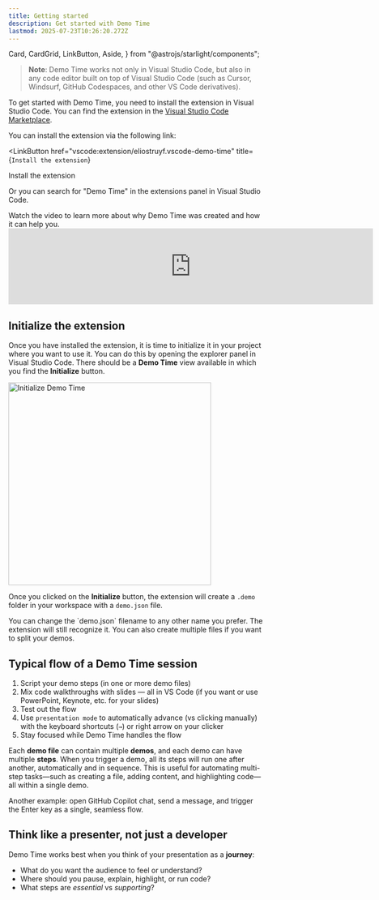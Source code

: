 ```yaml
---
title: Getting started
description: Get started with Demo Time
lastmod: 2025-07-23T10:26:20.272Z
---
```


  Card,
  CardGrid,
  LinkButton,
  Aside,
} from "@astrojs/starlight/components";


> **Note**: Demo Time works not only in Visual Studio Code, but also in any code editor built on top of Visual Studio Code (such as Cursor, Windsurf, GitHub Codespaces, and other VS Code derivatives).

To get started with Demo Time, you need to install the extension in Visual Studio Code. You can find the extension in the [Visual Studio Code Marketplace](https://marketplace.visualstudio.com/items?itemName=eliostruyf.vscode-demo-time).

You can install the extension via the following link:

<LinkButton
  href="vscode:extension/eliostruyf.vscode-demo-time"
  title={`Install the extension`}
>
  Install the extension
</LinkButton>

Or you can search for "Demo Time" in the extensions panel in Visual Studio Code.

<Aside title='Watch the video'>
Watch the video to learn more about why Demo Time was created and how it can help you.

<iframe width="720" class="!h-[400px]" src="https://www.youtube.com/embed/0YlUdvnHd9s?si=IBr8hO5agsVKfRgn" title="YouTube video player" frameborder="0" allow="accelerometer; autoplay; clipboard-write; encrypted-media; gyroscope; picture-in-picture; web-share" referrerpolicy="strict-origin-when-cross-origin" allowfullscreen></iframe>
</Aside>

## Initialize the extension

Once you have installed the extension, it is time to initialize it in your project where you want to use it. You can do this by opening the explorer panel in Visual Studio Code. There should be a **Demo Time** view available in which you find the **Initialize** button.

<Image
  class="mx-auto"
  src={initializeImage}
  alt="Initialize Demo Time"
  width="400"
/>

Once you clicked on the **Initialize** button, the extension will create a `.demo` folder in your workspace with a `demo.json` file.

<Aside type="tip">
  You can change the `demo.json` filename to any other name you prefer. The
  extension will still recognize it. You can also create multiple files if you
  want to split your demos.
</Aside>

## Typical flow of a Demo Time session

1. Script your demo steps (in one or more demo files)
2. Mix code walkthroughs with slides — all in VS Code (if you want or use PowerPoint, Keynote, etc. for your slides)
3. Test out the flow
4. Use `presentation mode` to automatically advance (vs clicking manually) with the keyboard shortcuts (`→`) or right arrow on your clicker
5. Stay focused while Demo Time handles the flow

<Aside type="tip" title="How demo steps work">
  Each <b>demo file</b> can contain multiple <b>demos</b>, and each demo can have multiple <b>steps</b>. When you trigger a demo, all its steps will run one after another, automatically and in sequence. This is useful for automating multi-step tasks—such as creating a file, adding content, and highlighting code—all within a single demo. 
  
  Another example: open GitHub Copilot chat, send a message, and trigger the Enter key as a single, seamless flow.
</Aside>

## Think like a presenter, not just a developer

Demo Time works best when you think of your presentation as a **journey**:

- What do you want the audience to feel or understand?
- Where should you pause, explain, highlight, or run code?
- What steps are *essential* vs *supporting*?